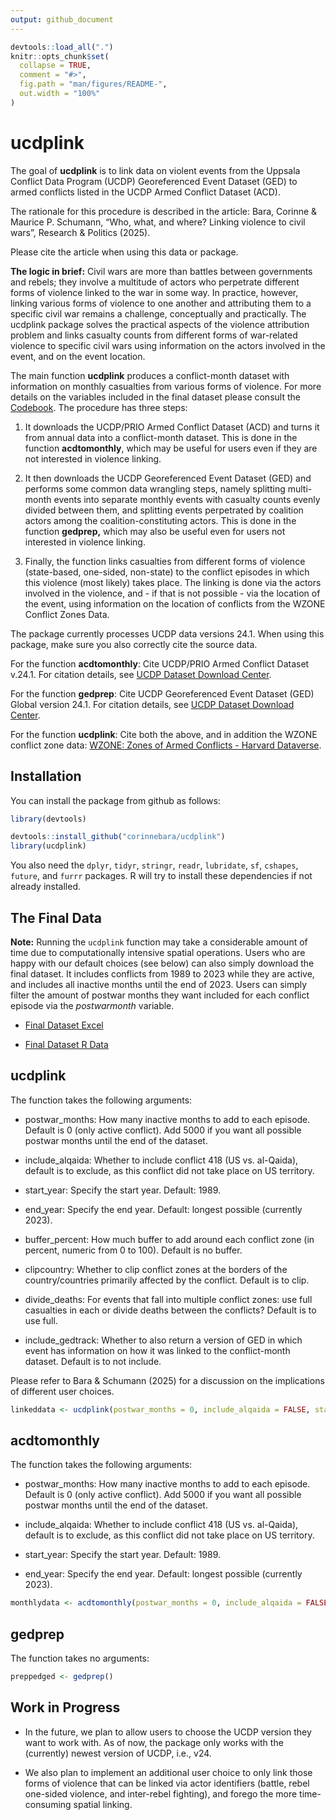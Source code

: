 ```yaml
---
output: github_document
---
```


<!-- README.md is generated from README.Rmd. Please edit that file -->

```r
devtools::load_all(".")
knitr::opts_chunk$set(
  collapse = TRUE,
  comment = "#>",
  fig.path = "man/figures/README-",
  out.width = "100%"
)
```

# ucdplink

The goal of **ucdplink** is to link data on violent events from the Uppsala Conflict Data Program (UCDP) Georeferenced Event Dataset (GED) to armed conflicts listed in the UCDP Armed Conflict Dataset (ACD).

The rationale for this procedure is described in the article: Bara, Corinne & Maurice P. Schumann, "Who, what, and where? Linking violence to civil wars", Research & Politics (2025).

Please cite the article when using this data or package.

**The logic in brief:** Civil wars are more than battles between governments and rebels; they involve a multitude of actors who perpetrate different forms of violence linked to the war in some way. In practice, however, linking various forms of violence to one another and attributing them to a specific civil war remains a challenge, conceptually and practically. The ucdplink package solves the practical aspects of the violence attribution problem and links casualty counts from different forms of war-related violence to specific civil wars using information on the actors involved in the event, and on the event location.

The main function **ucdplink** produces a conflict-month dataset with information on monthly casualties from various forms of violence. For more details on the variables included in the final dataset please consult the [Codebook](https://github.com/corinnebara/ucdplink/releases/download/v1.0.0/Codebook.pdf). The procedure has three steps:

1.  It downloads the UCDP/PRIO Armed Conflict Dataset (ACD) and turns it from annual data into a conflict-month dataset. This is done in the function **acdtomonthly**, which may be useful for users even if they are not interested in violence linking.

2.  It then downloads the UCDP Georeferenced Event Dataset (GED) and performs some common data wrangling steps, namely splitting multi-month events into separate monthly events with casualty counts evenly divided between them, and splitting events perpetrated by coalition actors among the coalition-constituting actors. This is done in the function **gedprep,** which may also be useful even for users not interested in violence linking.

3.  Finally, the function links casualties from different forms of violence (state-based, one-sided, non-state) to the conflict episodes in which this violence (most likely) takes place. The linking is done via the actors involved in the violence, and - if that is not possible - via the location of the event, using information on the location of conflicts from the WZONE Conflict Zones Data.

The package currently processes UCDP data versions 24.1. When using this package, make sure you also correctly cite the source data.

For the function **acdtomonthly**: Cite UCDP/PRIO Armed Conflict Dataset v.24.1. For citation details, see [UCDP Dataset Download Center](https://ucdp.uu.se/downloads/).

For the function **gedprep**: Cite UCDP Georeferenced Event Dataset (GED) Global version 24.1. For citation details, see [UCDP Dataset Download Center](https://ucdp.uu.se/downloads/).

For the function **ucdplink**: Cite both the above, and in addition the WZONE conflict zone data: [WZONE: Zones of Armed Conflicts - Harvard Dataverse](https://dataverse.harvard.edu/dataset.xhtml?persistentId=doi:10.7910/DVN/PUWJEU).

## Installation

You can install the package from github as follows:

``` r
library(devtools)

devtools::install_github("corinnebara/ucdplink")
library(ucdplink)
```

You also need the `dplyr`, `tidyr`, `stringr`, `readr`, `lubridate`, `sf`, `cshapes`, `future`, and `furrr` packages. R will try to install these dependencies if not already installed.

## The Final Data

**Note:** Running the `ucdplink` function may take a considerable amount of time due to computationally intensive spatial operations. Users who are happy with our default choices (see below) can also simply download the final dataset. It includes conflicts from 1989 to 2023 while they are active, and includes all inactive months until the end of 2023. Users can simply filter the amount of postwar months they want included for each conflict episode via the *postwarmonth* variable.

-   [Final Dataset Excel](https://github.com/corinnebara/ucdplink/releases/download/v1.0.0/Final_dataset.xlsx)

-   [Final Dataset R Data](https://github.com/corinnebara/ucdplink/releases/download/v1.0.0/Final_dataset.rds)

## ucdplink

The function takes the following arguments:

-   postwar_months: How many inactive months to add to each episode. Default is 0 (only active conflict). Add 5000 if you want all possible postwar months until the end of the dataset.

-   include_alqaida: Whether to include conflict 418 (US vs. al-Qaida), default is to exclude, as this conflict did not take place on US territory.

-   start_year: Specify the start year. Default: 1989.

-   end_year: Specify the end year. Default: longest possible (currently 2023).

-   buffer_percent: How much buffer to add around each conflict zone (in percent, numeric from 0 to 100). Default is no buffer.

-   clipcountry: Whether to clip conflict zones at the borders of the country/countries primarily affected by the conflict. Default is to clip.

-   divide_deaths: For events that fall into multiple conflict zones: use full casualties in each or divide deaths between the conflicts? Default is to use full.

-   include_gedtrack: Whether to also return a version of GED in which event has information on how it was linked to the conflict-month dataset. Default is to not include.

Please refer to Bara & Schumann (2025) for a discussion on the implications of different user choices.

```r
linkeddata <- ucdplink(postwar_months = 0, include_alqaida = FALSE, start_year = 1989, end_year = 2023, buffer_percent = 0, clipcountry = TRUE, divide_deaths = FALSE, include_gedtrack = FALSE)
```

## acdtomonthly

The function takes the following arguments:

-   postwar_months: How many inactive months to add to each episode. Default is 0 (only active conflict). Add 5000 if you want all possible postwar months until the end of the dataset.

-   include_alqaida: Whether to include conflict 418 (US vs. al-Qaida), default is to exclude, as this conflict did not take place on US territory.

-   start_year: Specify the start year. Default: 1989.

-   end_year: Specify the end year. Default: longest possible (currently 2023).

```r
monthlydata <- acdtomonthly(postwar_months = 0, include_alqaida = FALSE, start_year = 1989, end_year = 2023)
```

## gedprep

The function takes no arguments:

```r
preppedged <- gedprep()
```

## Work in Progress

-   In the future, we plan to allow users to choose the UCDP version they want to work with. As of now, the package only works with the (currently) newest version of UCDP, i.e., v24.

-   We also plan to implement an additional user choice to only link those forms of violence that can be linked via actor identifiers (battle, rebel one-sided violence, and inter-rebel fighting), and forego the more time-consuming spatial linking.
